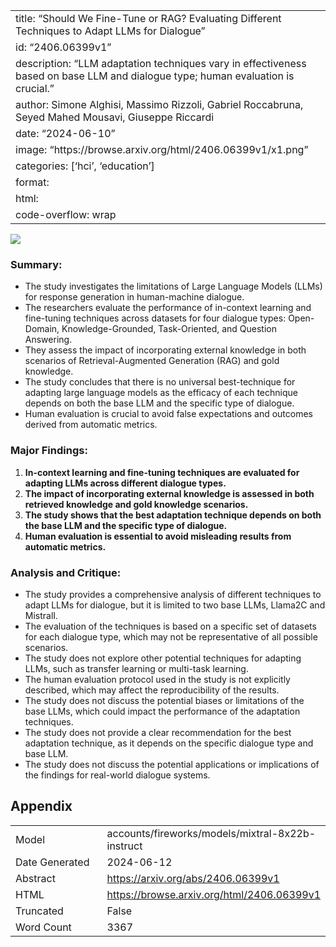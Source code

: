 
---
title: "Should We Fine-Tune or RAG? Evaluating Different Techniques to Adapt LLMs for Dialogue"
id: "2406.06399v1"
description: "LLM adaptation techniques vary in effectiveness based on base LLM and dialogue type; human evaluation is crucial."
author: Simone Alghisi, Massimo Rizzoli, Gabriel Roccabruna, Seyed Mahed Mousavi, Giuseppe Riccardi
date: "2024-06-10"
image: "https://browse.arxiv.org/html/2406.06399v1/x1.png"
categories: ['hci', 'education']
format:
  html:
    code-overflow: wrap
---

![](https://browse.arxiv.org/html/2406.06399v1/x1.png)

### Summary:
- The study investigates the limitations of Large Language Models (LLMs) for response generation in human-machine dialogue.
- The researchers evaluate the performance of in-context learning and fine-tuning techniques across datasets for four dialogue types: Open-Domain, Knowledge-Grounded, Task-Oriented, and Question Answering.
- They assess the impact of incorporating external knowledge in both scenarios of Retrieval-Augmented Generation (RAG) and gold knowledge.
- The study concludes that there is no universal best-technique for adapting large language models as the efficacy of each technique depends on both the base LLM and the specific type of dialogue.
- Human evaluation is crucial to avoid false expectations and outcomes derived from automatic metrics.

### Major Findings:
1. **In-context learning and fine-tuning techniques are evaluated for adapting LLMs across different dialogue types.**
2. **The impact of incorporating external knowledge is assessed in both retrieved knowledge and gold knowledge scenarios.**
3. **The study shows that the best adaptation technique depends on both the base LLM and the specific type of dialogue.**
4. **Human evaluation is essential to avoid misleading results from automatic metrics.**

### Analysis and Critique:
- The study provides a comprehensive analysis of different techniques to adapt LLMs for dialogue, but it is limited to two base LLMs, Llama2C and MistralI.
- The evaluation of the techniques is based on a specific set of datasets for each dialogue type, which may not be representative of all possible scenarios.
- The study does not explore other potential techniques for adapting LLMs, such as transfer learning or multi-task learning.
- The human evaluation protocol used in the study is not explicitly described, which may affect the reproducibility of the results.
- The study does not discuss the potential biases or limitations of the base LLMs, which could impact the performance of the adaptation techniques.
- The study does not provide a clear recommendation for the best adaptation technique, as it depends on the specific dialogue type and base LLM.
- The study does not discuss the potential applications or implications of the findings for real-world dialogue systems.

## Appendix

|          |          |
|----------|----------|
| Model     | accounts/fireworks/models/mixtral-8x22b-instruct       |
| Date Generated     | 2024-06-12       |
| Abstract | [https://arxiv.org/abs/2406.06399v1](https://arxiv.org/abs/2406.06399v1)        |
| HTML     | [https://browse.arxiv.org/html/2406.06399v1](https://browse.arxiv.org/html/2406.06399v1)       |
| Truncated       | False       |
| Word Count       | 3367       |